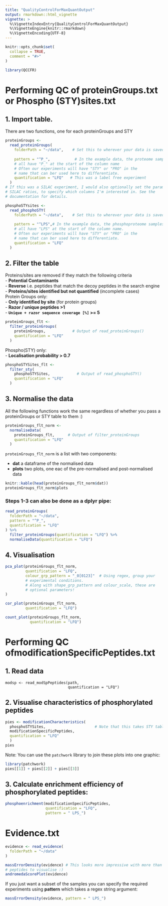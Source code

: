 ```yaml
---
title: "QualityControlForMaxQuantOutput"
output: rmarkdown::html_vignette
vignette: >
  %\VignetteIndexEntry{QualityControlForMaxQuantOutput}
  %\VignetteEngine{knitr::rmarkdown}
  %\VignetteEncoding{UTF-8}
---
```


```r
knitr::opts_chunk$set(
  collapse = TRUE,
  comment = "#>"
)
```

```r
library(QCCFR)
```

# Performing QC of proteinGroups.txt or Phospho (STY)sites.txt
## 1. Import table.

There are two functions, one for each proteinGroups and STY
```r
proteinGroups <- 
  read_proteinGroups(
    folderPath = "~/data",    # Set this to wherever your data is saved
    
    pattern = "^P_",           # In the example data, the proteome samples
    # all have "P_" at the start of the column name
    # Often our experiments will have "STY" or "PRO" in the
    # name that can ber used here to differentiate.
    quantification = "LFQ"   # This was a label free experiment
  )
# If this was a SILAC experiment, I would also optionally set the parameter
# SILAC ratios, to specify which columns I'm interested in. See the
# documentation for details.

phosphoSTYsites <- 
  read_phosphoSTY(
    folderPath = "~/data",    # Set this to wherever your data is saved
    
    pattern = "^LPS",# In the example data, the phosphoproteome samples
    # all have "LPS" at the start of the column name.
    # Often our experiments will have "STY" or "PRO" in the
    # name that can ber used here to differentiate.
    quantification = "LFQ"  
  )

```

## 2. Filter the table
Proteins/sites are removed if they match the following criteria\
- **Potential Contaminants** \
- **Reverse** i.e. peptides that match the decoy peptides in the search engine\
- **Proteins/sites identified but not quantified** (incomplete cases)\
Protein Groups only:\
- **Only identified by site** (for protein groups)\
- **Razor / unique peptides >1**\
- **`Unique + razor sequence coverage [%]` >= 5**\
```r
proteinGroups_flt <- 
  filter_proteinGroups(
    proteinGroups,            # Output of read_proteinGroups()
    quantification = "LFQ"
  )
```
Phospho(STY) only:\
- **Localisation probability > 0.7**\
```r
phosphoSTYSites_flt <- 
  filter_sty(
    phosphoSTYSites,            # Output of read_phosphoSTY()
    quantification = "LFQ"
  )
```

## 3. Normalise the data
All the following functions work the same regardless of whether you pass a proteinGroups or STY table to them :)
```r
proteinGroups_flt_norm <- 
  normaliseData(
    proteinGroups_flt,      # Output of filter_proteinGroups
    quantification = "LFQ"
  )
```

`proteinGroups_flt_norm` is a list with two components:\

* **dat** a dataframe of the normalised data\
* **plots** two plots, one eac of the pre-normalised and post-normalised data
```r
knitr::kable(head(proteinGroups_flt_norm$dat))
proteinGroups_flt_norm$plots
```

### Steps 1-3 can also be done as a dplyr pipe:
```r
read_proteinGroups(
  folderPath = "~/data",   
  pattern = "^P_",        
  quantification = "LFQ"  
) %>% 
  filter_proteinGroups(quantification = "LFQ") %>% 
  normaliseData(quantification = "LFQ")
```

## 4. Visualisation
```r
pca_plot(proteinGroups_flt_norm,
         quantification = "LFQ",
         colour_grp_pattern = "_0[0123]"  # Using regex, group your 
         # experimental conditions.
         # Along with shape_grp_pattern and colour_scale, these are
         # optional parameters!
)
```

```r
cor_plot(proteinGroups_flt_norm,
         quantification = "LFQ")
```
```r
count_plot(proteinGroups_flt_norm,
           quantification = "LFQ")
```

# Performing QC ofmodificationSpecificPeptides.txt
## 1. Read data
```reval
modsp <- read_modSpPeptides(path, 
                            quantification = "LFQ")
```

## 2. Visualise characteristics of phosphorylated peptides
```r
pies <- modificationCharacteristics(
  phosphoSTYSites,                      # Note that this takes STY table also
  modificationSpecificPeptides, 
  quantification = "LFQ"
  )
pies
```

Note: You can use the `patchwork` library to join these plots into one graphic:
```r
library(patchwork)
pies[[1]] + pies[[2]] + pies[[3]]
```

## 3. Calculate enrichment efficiency of phosphorylated peptides:
```r
phosphoenrichment(modificationSpecificPeptides,
                  quantification = "LFQ",
                  pattern = " LPS_")
```



# Evidence.txt
```r
evidence <- read_evidence(
  folderPath = "~/data"
)
```

```r
massErrorDensity(evidence) # This looks more impressive with more than 50
# peptides to visualise :)
andromedaScorePlot(evidence)
```

If you just want a subset of the samples you can specify the required experiments using **pattern** which takes a regex string argument:
```r
massErrorDensity(evidence, pattern = " LPS_")
```
